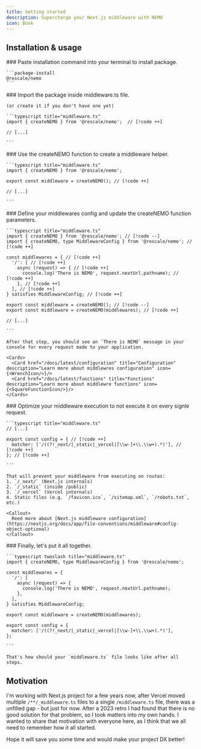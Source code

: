 ```yaml
---
title: Getting started
description: Supercharge your Next.js middleware with NEMO
icon: Book
---
```



## Installation & usage

<Steps>
  <Step>
    ### Paste installation command into your terminal to install package.

    ```package-install
    @rescale/nemo
    ```

  </Step>
  <Step>
    ### Import the package inside middleware.ts file.

    (or create it if you don't have one yet)

    ```typescript title="middleware.ts"
    import { createNEMO } from '@rescale/nemo';  // [!code ++]

    // [...]
    
    ```

  </Step>
  <Step>
    ### Use the createNEMO function to create a middleware helper.

    ```typescript title="middleware.ts"
    import { createNEMO } from '@rescale/nemo';

    export const middleware = createNEMO(); // [!code ++]

    // [...]

    ```

  </Step>
  <Step>
    ### Define your middlewares config and update the createNEMO function parameters.

    ```typescript title="middleware.ts"
    import { createNEMO } from '@rescale/nemo'; // [!code --]
    import { createNEMO, type MiddlewareConfig } from '@rescale/nemo'; // [!code ++]

    const middlewares = { // [!code ++]
      '/': [ // [!code ++]
        async (request) => { // [!code ++]
          console.log('There is NEMO', request.nextUrl.pathname); // [!code ++]
        }, // [!code ++]
      ], // [!code ++]
    } satisfies MiddlewareConfig; // [!code ++]

    export const middleware = createNEMO(); // [!code --]
    export const middleware = createNEMO(middlewares); // [!code ++]

    // [...]

    ```

    After that step, you should see an `There is NEMO` message in your console for every request made to your application.

    <Cards>
      <Card href="/docs/latest/configuration" title="Configuration" description="Learn more about middlewres configuration" icon={<WrenchIcon/>}/>
      <Card href="/docs/latest/functions" title="Functions" description="Learn more about middlewre functions" icon={<SquareFunctionIcon/>}/>
    </Cards>

  </Step>
  <Step>
    ### Optimize your middleware execution to not execute it on every signle request.

    ```typescript title="middleware.ts"
    // [...]

    export const config = { // [!code ++]
      matcher: ['/((?!_next/|_static|_vercel|[\\w-]+\\.\\w+).*)'], // [!code ++]
    }; // [!code ++]

    ```

    That will prevent your middleware from executing on routes:
    1. `/_next/` (Next.js internals)
    2. `/_static` (inside /public)
    3. `/_vercel` (Vercel internals)
    4. Static files (e.g. `/favicon.ico`, `/sitemap.xml`, `/robots.txt`, etc.)

    <Callout>
      Reed more about [Next.js middleware configuration](https://nextjs.org/docs/app/file-conventions/middleware#config-object-optional)
    </Callout>

  </Step>
  <Step>
    ### Finally, let's put it all together.

    ```typescript twoslash title="middleware.ts"
    import { createNEMO, type MiddlewareConfig } from '@rescale/nemo';

    const middlewares = {
      '/': [
        async (request) => {
          console.log('There is NEMO', request.nextUrl.pathname);
        },
      ],
    } satisfies MiddlewareConfig;

    export const middleware = createNEMO(middlewares);

    export const config = {
      matcher: ['/((?!_next/|_static|_vercel|[\\w-]+\\.\\w+).*)'],
    };

    ```

    That's how should your `middleware.ts` file looks like after all steps.

  </Step>
</Steps>

## Motivation

I'm working with Next.js project for a few years now, after Vercel moved multiple `/**/_middleware.ts` files to a single `/middleware.ts` file, there was a unfilled gap - but just for now. After a 2023 retro I had found that there is no good solution for that problem, so I took matters into my own hands. I wanted to share that motivation with everyone here, as I think that we all need to remember how it all started.

Hope it will save you some time and would make your project DX better!
